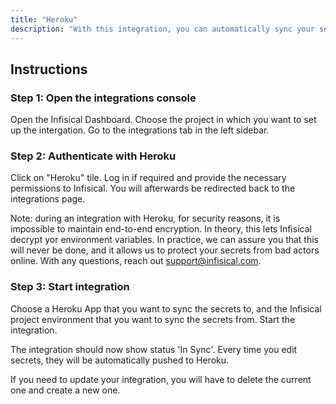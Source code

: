 ```yaml
---
title: "Heroku"
description: "With this integration, you can automatically sync your secrets to Heroku as soon as you update secrets in Infisical."
---
```


## Instructions

### Step 1: Open the integrations console

Open the Infisical Dashboard. Choose the project in which you want to set up the intergation. Go to the integrations tab in the left sidebar.

### Step 2: Authenticate with Heroku

Click on "Heroku" tile. Log in if required and provide the necessary permissions to Infisical. You will afterwards be redirected back to the integrations page.

Note: during an integration with Heroku, for security reasons, it is impossible to maintain end-to-end encryption. In theory, this lets Infisical decrypt yor environment variables. In practice, we can assure you that this will never be done, and it allows us to protect your secrets from bad actors online. With any questions, reach out support@infisical.com.

### Step 3: Start integration

Choose a Heroku App that you want to sync the secrets to, and the Infisical project environment that you want to sync the secrets from. Start the integration.

The integration should now show status 'In Sync'. Every time you edit secrets, they will be automatically pushed to Heroku. 

<Info> 
  If you need to update your integration, you will have to delete the current one and create a new one.
</Info>
